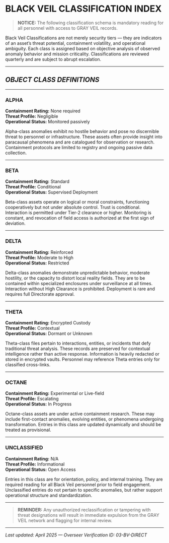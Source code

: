 # BLACK VEIL CLASSIFICATION INDEX

> **NOTICE:** The following classification schema is mandatory reading for all personnel with access to GRAY VEIL records.

Black Veil Classifications are not merely security tiers — they are indicators of an asset’s threat potential, containment volatility, and operational ambiguity. Each class is assigned based on objective analysis of observed anomaly behavior and mission criticality. Classifications are reviewed quarterly and are subject to abrupt escalation.

---

## *OBJECT CLASS DEFINITIONS*
---
### **ALPHA**
**Containment Rating:** None required  
**Threat Profile:** Negligible  
**Operational Status:** Monitored passively

Alpha-class anomalies exhibit no hostile behavior and pose no discernible threat to personnel or infrastructure. These assets often provide insight into paracausal phenomena and are catalogued for observation or research. Containment protocols are limited to registry and ongoing passive data collection.

---

### **BETA**
**Containment Rating:** Standard  
**Threat Profile:** Conditional  
**Operational Status:** Supervised Deployment

Beta-class assets operate on logical or moral constraints, functioning cooperatively but not under absolute control. Trust is conditional. Interaction is permitted under Tier-2 clearance or higher. Monitoring is constant, and revocation of field access is authorized at the first sign of deviation.

---

### **DELTA**
**Containment Rating:** Reinforced  
**Threat Profile:** Moderate to High  
**Operational Status:** Restricted

Delta-class anomalies demonstrate unpredictable behavior, moderate hostility, or the capacity to distort local reality fields. They are to be contained within specialized enclosures under surveillance at all times. Interaction without High Clearance is prohibited. Deployment is rare and requires full Directorate approval.

---

### **THETA**
**Containment Rating:** Encrypted Custody  
**Threat Profile:** Contextual  
**Operational Status:** Dormant or Unknown

Theta-class files pertain to interactions, entities, or incidents that defy traditional threat analysis. These records are preserved for contextual intelligence rather than active response. Information is heavily redacted or stored in encrypted vaults. Personnel may reference Theta entries only for classified cross-links.

---

### **OCTANE**
**Containment Rating:** Experimental or Live-field  
**Threat Profile:** Escalating  
**Operational Status:** In Progress

Octane-class assets are under active containment research. These may include first-contact anomalies, evolving entities, or phenomena undergoing transformation. Entries in this class are updated dynamically and should be treated as provisional.

---

### **UNCLASSIFIED**
**Containment Rating:** N/A  
**Threat Profile:** Informational  
**Operational Status:** Open Access

Entries in this class are for orientation, policy, and internal training. They are required reading for all Black Veil personnel prior to field engagement. Unclassified entries do not pertain to specific anomalies, but rather support operational structure and standardization.

---

> **REMINDER:** Any unauthorized reclassification or tampering with threat designations will result in immediate expulsion from the GRAY VEIL network and flagging for internal review.

---

_Last updated: April 2025 — Overseer Verification ID: 03-BV-DIRECT_